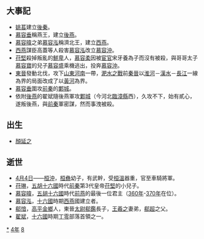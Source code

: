 {{yearTOC|384|东晋'''[[太元_(晋孝武帝)|太元]]九年'''；前秦'''[[建元_(苻坚)|建元]]二十年'''；后燕'''[[燕元|燕元]]元年'''；后秦'''[[白雀|白雀]]元年'''；西燕'''[[燕兴|燕兴]]元年'''}}

== 大事記 ==
*[[姚萇|姚萇]]建立[[後秦|後秦]]。
*[[慕容垂|慕容垂]]稱燕王，建立[[後燕|後燕]]。
*[[慕容暐|慕容暐]]之弟[[慕容泓|慕容泓]]稱濟北王，建立[[西燕|西燕]]。
*[[西燕|西燕]]謀臣高蓋等人殺害[[慕容泓|慕容泓]]改立[[慕容沖|慕容沖]]。
*[[苻堅|苻堅]]殺掉叛亂的[[鮮卑|鮮卑]]人，[[慕容柔|慕容柔]]因被[[宦官|宦官]]宋牙養為子而沒有被殺，與哥哥太子[[慕容寶|慕容寶]]的兒子[[慕容盛|慕容盛]]乘機逃出，投奔[[慕容沖|慕容沖]]。
*[[東晉|東晉]]發動北伐，攻下[[山東|山東]][[河南|河南]]一帶，[[淝水之戰|淝水之戰]]前[[前秦|秦]][[東晉|晉]]以[[淮河|淮河]]－[[漢水|漢水]]－[[長江|長江]]一線為界的局面改成了以[[黃河|黃河]]為界。
*[[慕容垂|慕容垂]]圍攻[[前秦|前秦]]的[[鄴城|鄴城]]。
*依附[[後燕|後燕]]的翟斌隨後燕軍攻[[鄴城|鄴城]]（今河北[[臨漳縣|臨漳縣]]西），久攻不下，始有貳心，遂叛後燕，與[[前秦|前秦]]軍密謀，然而事洩被殺。

== 出生 ==
*[[顏延之|顏延之]]

== 逝世 ==
{{Wikisource year mention}}
*[[4月4日|4月4日]]——[[桓沖|桓沖]]，[[桓彝|桓彝]]幼子，有武幹，受[[桓溫|桓溫]]器重，官至車騎將軍。
*[[苻琳|苻琳]]，[[五胡十六國|五胡十六國]]時代[[前秦|前秦]]第3代皇帝[[苻堅|苻堅]]的小兒子。
*[[慕容暐|慕容暐]]，[[五胡十六國|五胡十六國]]時代[[前燕|前燕]]的最後一位君主（[[360年|360年]]-[[370年|370年]]在位）。
*[[慕容泓|慕容泓]]，[[十六國|十六國]]時期[[西燕|西燕]]國建立者。
*[[郗愔|郗愔]]，[[高平|高平]][[金鄉|金鄉]]人，東晉[[太尉|太尉]][[郗鑑|郗鑑]]長子，[[王羲之|王羲之]]妻弟，[[郗超|郗超]]之父。
*[[翟斌|翟斌]]，[[十六國|十六國]]時期[[丁零|丁零]]部落首領之一。

[[Category:384年|*]]
[[Category:380年代|4年]]
[[Category:4世纪各年|8]]